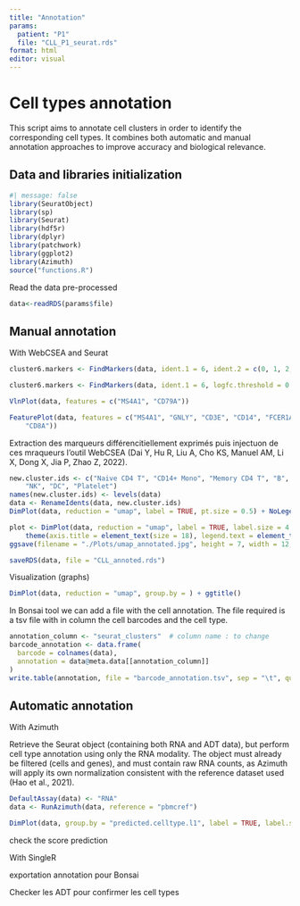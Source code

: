 ```yaml
---
title: "Annotation"
params: 
  patient: "P1"
  file: "CLL_P1_seurat.rds"
format: html
editor: visual
---
```


# Cell types annotation

This script aims to annotate cell clusters in order to identify the corresponding cell types. It combines both automatic and manual annotation approaches to improve accuracy and biological relevance.

## Data and libraries initialization

```r
#| message: false
library(SeuratObject)
library(sp)
library(Seurat)
library(hdf5r)
library(dplyr)
library(patchwork)
library(ggplot2)
library(Azimuth)
source("functions.R")
```

Read the data pre-processed

```r
data<-readRDS(params$file)
```

## Manual annotation

With WebCSEA and Seurat

```r
cluster6.markers <- FindMarkers(data, ident.1 = 6, ident.2 = c(0, 1, 2, 3, 4, 5))
```

```r
cluster6.markers <- FindMarkers(data, ident.1 = 6, logfc.threshold = 0.25, test.use = "roc", only.pos = TRUE)
```

```r
VlnPlot(data, features = c("MS4A1", "CD79A"))
```

```r
FeaturePlot(data, features = c("MS4A1", "GNLY", "CD3E", "CD14", "FCER1A", "FCGR3A", "LYZ", "PPBP",
    "CD8A"))
```

Extraction des marqueurs différencitiellement exprimés puis injectuon de ces mraqueurs l'outil WebCSEA (Dai Y, Hu R, Liu A, Cho KS, Manuel AM, Li X, Dong X, Jia P, Zhao Z, 2022).

```r
new.cluster.ids <- c("Naive CD4 T", "CD14+ Mono", "Memory CD4 T", "B", "CD8 T", "FCGR3A+ Mono",
    "NK", "DC", "Platelet")
names(new.cluster.ids) <- levels(data)
data <- RenameIdents(data, new.cluster.ids)
DimPlot(data, reduction = "umap", label = TRUE, pt.size = 0.5) + NoLegend()
```

```r
plot <- DimPlot(data, reduction = "umap", label = TRUE, label.size = 4.5) + xlab("UMAP 1") + ylab("UMAP 2") +
    theme(axis.title = element_text(size = 18), legend.text = element_text(size = 18)) + guides(colour = guide_legend(override.aes = list(size = 10)))
ggsave(filename = "./Plots/umap_annotated.jpg", height = 7, width = 12, plot = plot, quality = 50)
```

```r
saveRDS(data, file = "CLL_annoted.rds")
```

Visualization (graphs)

```r
DimPlot(data, reduction = "umap", group.by = ) + ggtitle()
```

In Bonsai tool we can add a file with the cell annotation. The file required is a tsv file with in column the cell barcodes and the cell type.

```r
annotation_column <- "seurat_clusters"  # column name : to change
barcode_annotation <- data.frame(
  barcode = colnames(data),
  annotation = data@meta.data[[annotation_column]]
)
write.table(annotation, file = "barcode_annotation.tsv", sep = "\t", quote = FALSE, col.names = NA)
```

## Automatic annotation

With Azimuth

Retrieve the Seurat object (containing both RNA and ADT data), but perform cell type annotation using only the RNA modality. The object must already be filtered (cells and genes), and must contain raw RNA counts, as Azimuth will apply its own normalization consistent with the reference dataset used (Hao et al., 2021).

```r
DefaultAssay(data) <- "RNA"
data <- RunAzimuth(data, reference = "pbmcref")
```

```r
DimPlot(data, group.by = "predicted.celltype.l1", label = TRUE, label.size = 3) + NoLegend()
```

check the score prediction

With SingleR

exportation annotation pour Bonsai

Checker les ADT pour confirmer les cell types
